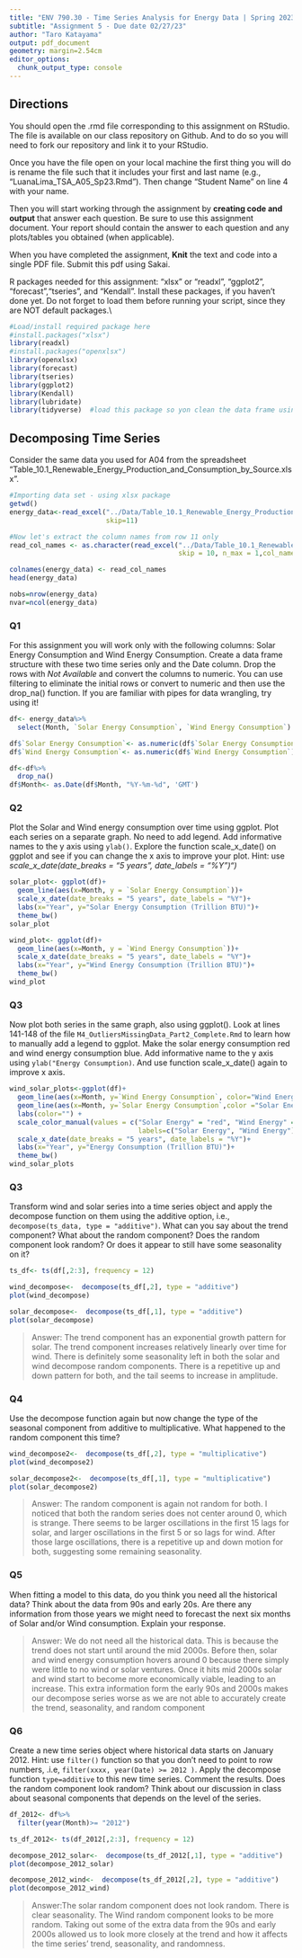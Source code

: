 ```yaml
---
title: "ENV 790.30 - Time Series Analysis for Energy Data | Spring 2023"
subtitle: "Assignment 5 - Due date 02/27/23"
author: "Taro Katayama"
output: pdf_document
geometry: margin=2.54cm
editor_options: 
  chunk_output_type: console
---
```


## Directions
  
You should open the .rmd file corresponding to this assignment on RStudio. The file is available on our class repository on Github. And to do so you will need to fork our repository and link it to your RStudio.  

Once you have the file open on your local machine the first thing you will do is rename the file such that it includes your first and last name (e.g., "LuanaLima_TSA_A05_Sp23.Rmd"). Then change "Student Name" on line 4 with your name. 

Then you will start working through the assignment by  **creating code and output** that answer each question. Be sure to use this assignment document. Your report should contain the answer to each question and any plots/tables you obtained (when applicable).

When you have completed the assignment, **Knit** the text and code into a single PDF file. Submit this pdf using Sakai. 

R packages needed for this assignment: "xlsx" or "readxl", "ggplot2", "forecast","tseries", and "Kendall". Install these packages, if you haven't done yet. Do not forget to load them before running your script, since they are NOT default packages.\\

```r
#Load/install required package here
#install.packages("xlsx")
library(readxl)
#install.packages("openxlsx")
library(openxlsx)
library(forecast)
library(tseries)
library(ggplot2)
library(Kendall)
library(lubridate)
library(tidyverse)  #load this package so yon clean the data frame using pipes


```

## Decomposing Time Series

Consider the same data you used for A04 from the spreadsheet "Table_10.1_Renewable_Energy_Production_and_Consumption_by_Source.xlsx".

```r
#Importing data set - using xlsx package
getwd()
energy_data<-read_excel("../Data/Table_10.1_Renewable_Energy_Production_and_Consumption_by_Source.xlsx",
                        skip=11)

#Now let's extract the column names from row 11 only
read_col_names <- as.character(read_excel("../Data/Table_10.1_Renewable_Energy_Production_and_Consumption_by_Source.xlsx",
                                          skip = 10, n_max = 1,col_names = FALSE))

colnames(energy_data) <- read_col_names
head(energy_data)

nobs=nrow(energy_data)
nvar=ncol(energy_data)

```

### Q1

For this assignment you will work only with the following columns: Solar Energy Consumption and Wind Energy Consumption. Create a data frame structure with these two time series only and the Date column. Drop the rows with *Not Available* and convert the columns to numeric. You can use filtering to eliminate the initial rows or convert to numeric and then use the drop_na() function. If you are familiar with pipes for data wrangling, try using it!

```r
df<- energy_data%>%
  select(Month, `Solar Energy Consumption`, `Wind Energy Consumption`)

df$`Solar Energy Consumption`<- as.numeric(df$`Solar Energy Consumption`)
df$`Wind Energy Consumption`<- as.numeric(df$`Wind Energy Consumption`)

df<-df%>%
  drop_na()
df$Month<- as.Date(df$Month, "%Y-%m-%d", 'GMT')
```

### Q2

Plot the Solar and Wind energy consumption over time using ggplot. Plot each series on a separate graph. No need to add legend. Add informative names to the y axis using `ylab()`. Explore the function scale_x\_date() on ggplot and see if you can change the x axis to improve your plot. Hint: use *scale_x\_date(date_breaks = "5 years", date_labels = "%Y")")*

```r
solar_plot<- ggplot(df)+
  geom_line(aes(x=Month, y = `Solar Energy Consumption`))+
  scale_x_date(date_breaks = "5 years", date_labels = "%Y")+
  labs(x="Year", y="Solar Energy Consumption (Trillion BTU)")+
  theme_bw()
solar_plot

wind_plot<- ggplot(df)+
  geom_line(aes(x=Month, y = `Wind Energy Consumption`))+
  scale_x_date(date_breaks = "5 years", date_labels = "%Y")+
  labs(x="Year", y="Wind Energy Consumption (Trillion BTU)")+
  theme_bw()
wind_plot
```

### Q3

Now plot both series in the same graph, also using ggplot(). Look at lines 141-148 of the file `M4_OutliersMissingData_Part2_Complete.Rmd` to learn how to manually add a legend to ggplot. Make the solar energy consumption red and wind energy consumption blue. Add informative name to the y axis using `ylab("Energy Consumption)`. And use function scale_x\_date() again to improve x axis.

```r

wind_solar_plots<-ggplot(df)+
  geom_line(aes(x=Month, y=`Wind Energy Consumption`, color="Wind Energy"))+
  geom_line(aes(x=Month, y=`Solar Energy Consumption`,color ="Solar Energy"))+
  labs(color="") +
  scale_color_manual(values = c("Solar Energy" = "red", "Wind Energy" = "blue"),
                                labels=c("Solar Energy", "Wind Energy"))+
  scale_x_date(date_breaks = "5 years", date_labels = "%Y")+
  labs(x="Year", y="Energy Consumption (Trillion BTU)")+
  theme_bw()
wind_solar_plots
```

### Q3

Transform wind and solar series into a time series object and apply the decompose function on them using the additive option, i.e., `decompose(ts_data, type = "additive")`. What can you say about the trend component? What about the random component? Does the random component look random? Or does it appear to still have some seasonality on it?

```r
ts_df<- ts(df[,2:3], frequency = 12)

wind_decompose<-  decompose(ts_df[,2], type = "additive")
plot(wind_decompose)

solar_decompose<-  decompose(ts_df[,1], type = "additive")
plot(solar_decompose)
```

> Answer: The trend component has an exponential growth pattern for solar. The trend component increases relatively linearly over time for wind. There is definitely some seasonality left in both the solar and wind decompose random components. There is a repetitive up and down pattern for both, and the tail seems to increase in amplitude. 

### Q4

Use the decompose function again but now change the type of the seasonal component from additive to multiplicative. What happened to the random component this time?

```r
wind_decompose2<-  decompose(ts_df[,2], type = "multiplicative")
plot(wind_decompose2)

solar_decompose2<-  decompose(ts_df[,1], type = "multiplicative")
plot(solar_decompose2)
```

> Answer: The random component is again not random for both. I noticed that both the random series does not center around 0, which is strange. There seems to be larger oscillations in the first 15 lags for solar, and larger oscillations in the first 5 or so lags for wind. After those large oscillations, there is a repetitive up and down motion for both, suggesting some remaining seasonality. 

### Q5

When fitting a model to this data, do you think you need all the historical data? Think about the data from 90s and early 20s. Are there any information from those years we might need to forecast the next six months of Solar and/or Wind consumption. Explain your response.

> Answer: We do not need all the historical data. This is because the trend does not start until around the mid 2000s. Before then, solar and wind energy consumption hovers around 0 because there simply were little to no wind or solar ventures. Once it hits mid 2000s solar and wind start to become more economically viable, leading to an increase. This extra information form the early 90s and 2000s makes our decompose series worse as we are not able to accurately create the trend, seasonality, and random component

### Q6

Create a new time series object where historical data starts on January 2012. Hint: use `filter()` function so that you don't need to point to row numbers, .i.e, `filter(xxxx, year(Date) >= 2012 )`. Apply the decompose function `type=additive` to this new time series. Comment the results. Does the random component look random? Think about our discussion in class about seasonal components that depends on the level of the series. 

```r
df_2012<- df%>%
  filter(year(Month)>= "2012")

ts_df_2012<- ts(df_2012[,2:3], frequency = 12)

decompose_2012_solar<-  decompose(ts_df_2012[,1], type = "additive")
plot(decompose_2012_solar)

decompose_2012_wind<-  decompose(ts_df_2012[,2], type = "additive")
plot(decompose_2012_wind)
```

> Answer:The solar random component does not look random. There is clear seasonality. The Wind random component looks to be more random. Taking out some of the extra data from the 90s and early 2000s allowed us to look more closely at the trend and how it affects the time series' trend, seasonality, and randomness. 



